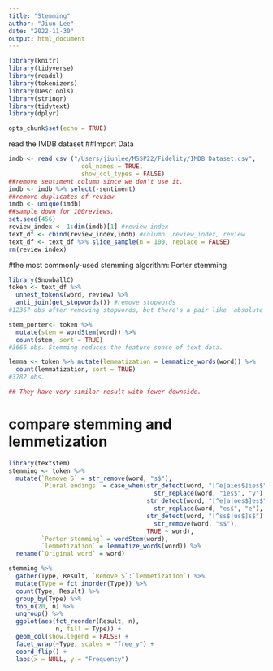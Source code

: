 ```yaml
---
title: "Stemming"
author: "Jiun Lee"
date: "2022-11-30"
output: html_document
---
```


```r

library(knitr)
library(tidyverse)
library(readxl)
library(tokenizers)
library(DescTools)
library(stringr)
library(tidytext)
library(dplyr)

opts_chunk$set(echo = TRUE)
```

read the IMDB dataset
##Import Data

```r
imdb <- read_csv ("/Users/jiunlee/MSSP22/Fidelity/IMDB Dataset.csv", 
                    col_names = TRUE,
                    show_col_types = FALSE)
##remove sentiment column since we don't use it.
imdb <- imdb %>% select(-sentiment)
##remove duplicates of review
imdb <- unique(imdb)
##sample down for 100reviews.
set.seed(456)
review_index <- 1:dim(imdb)[1] #review index
text_df <- cbind(review_index,imdb) #column: review_index, review
text_df <- text_df %>% slice_sample(n = 100, replace = FALSE)
rm(review_index)

```

#the most commonly-used stemming algorithm: Porter stemming
```r
library(SnowballC)
token <- text_df %>%
  unnest_tokens(word, review) %>%
  anti_join(get_stopwords()) #remove stopwords
#12367 obs after removing stopwords, but there's a pair like 'absolute' and 'absolutely'.

stem_porter<- token %>%
  mutate(stem = wordStem(word)) %>%
  count(stem, sort = TRUE)
#3666 obs. Stemming reduces the feature space of text data.

lemma <- token %>% mutate(lemmatization = lemmatize_words(word)) %>%
  count(lemmatization, sort = TRUE)
#3782 obs.

## They have very similar result with fewer downside.
```

# compare stemming and lemmetization
```r
library(textstem)
stemming <- token %>%
  mutate(`Remove S` = str_remove(word, "s$"),
         `Plural endings` = case_when(str_detect(word, "[^e|aies$]ies$") ~
                                        str_replace(word, "ies$", "y"),
                                      str_detect(word, "[^e|a|oes$]es$") ~
                                        str_replace(word, "es$", "e"),
                                      str_detect(word, "[^ss$|us$]s$") ~
                                        str_remove(word, "s$"),
                                      TRUE ~ word),
         `Porter stemming` = wordStem(word),
         `lemmetization` = lemmatize_words(word)) %>%
  rename(`Original word` = word)

stemming %>%
  gather(Type, Result, `Remove S`:`lemmetization`) %>%
  mutate(Type = fct_inorder(Type)) %>%
  count(Type, Result) %>%
  group_by(Type) %>%
  top_n(20, n) %>%
  ungroup() %>%
  ggplot(aes(fct_reorder(Result, n),
             n, fill = Type)) +
  geom_col(show.legend = FALSE) +
  facet_wrap(~Type, scales = "free_y") +
  coord_flip() +
  labs(x = NULL, y = "Frequency")


```


```r

```

```r

```

```r

```

```r

```


